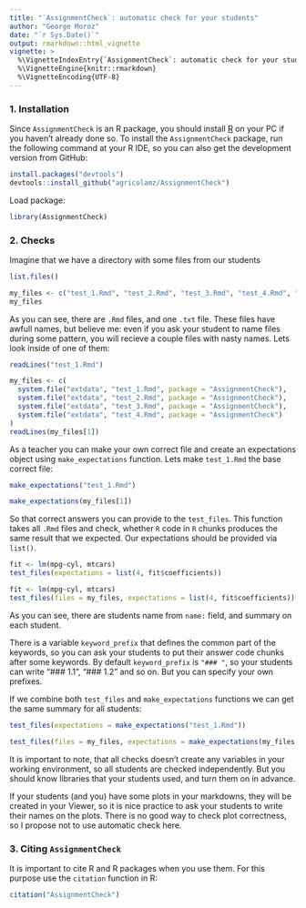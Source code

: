 ```yaml
---
title: "`AssignmentCheck`: automatic check for your students"
author: "George Moroz"
date: "`r Sys.Date()`"
output: rmarkdown::html_vignette
vignette: >
  %\VignetteIndexEntry{`AssignmentCheck`: automatic check for your students}
  %\VignetteEngine{knitr::rmarkdown}
  %\VignetteEncoding{UTF-8}
---
```


### 1. Installation
Since `AssignmentCheck` is an R package, you should install [R](https://www.r-project.org/) on your PC if you haven't already done so. To install the `AssignmentCheck` package, run the following command at your R IDE, so you can also get the development version from GitHub:
```r
install.packages("devtools")
devtools::install_github("agricolamz/AssignmentCheck")
```

Load package:
```r
library(AssignmentCheck)
```

### 2. Checks
Imagine that we have a directory with some files from our students
```r
list.files()
```
```r
my_files <- c("test_1.Rmd", "test_2.Rmd", "test_3.Rmd", "test_4.Rmd", "test.txt")
my_files
```

As you can see, there are `.Rmd` files, and one `.txt` file. These files have awfull names, but believe me: even if you ask your student to name files during some pattern, you will recieve a couple files with nasty names. Lets look inside of one of them:
```r
readLines("test_1.Rmd")
```
```r
my_files <- c(
  system.file("extdata", "test_1.Rmd", package = "AssignmentCheck"),
  system.file("extdata", "test_2.Rmd", package = "AssignmentCheck"),
  system.file("extdata", "test_3.Rmd", package = "AssignmentCheck"),
  system.file("extdata", "test_4.Rmd", package = "AssignmentCheck")
)
readLines(my_files[1])
```

As a teacher you can make your own correct file and create an expectations object using `make_expectations` function. Lets make `test_1.Rmd` the base correct file:

```r
make_expectations("test_1.Rmd")
```
```r
make_expectations(my_files[1])
```

So that correct answers you can provide to the `test_files`. This function takes all `.Rmd` files and check, whether `R` code in `R` chunks produces the same result that we expected. Our expectations should be provided via `list()`.

```r
fit <- lm(mpg~cyl, mtcars)
test_files(expectations = list(4, fit$coefficients))
```
```r
fit <- lm(mpg~cyl, mtcars)
test_files(files = my_files, expectations = list(4, fit$coefficients))
```

As you can see, there are students name from `name:` field, and summary on each student.

There is a variable `keyword_prefix` that defines the common part of the keywords, so you can ask your students to put their answer code chunks after some keywords. By default `keyword_prefix` is `"### "`, so your students can write "### 1.1", "### 1.2" and so on. But you can specify your own prefixes.

If we combine both `test_files` and `make_expectations` functions we can get the same summary for all students:

```r
test_files(expectations = make_expectations("test_1.Rmd"))
```
```r
test_files(files = my_files, expectations = make_expectations(my_files[1]))
```

It is important to note, that all checks doesn't create any variables in your working environment, so all students are checked independently. But you should know libraries that your students used, and turn them on in advance.

If your students (and you) have some plots in your markdowns, they will be created in your Viewer, so it is nice practice to ask your students to write their names on the plots. There is no good way to check plot correctness, so I propose not to use automatic check here.

### 3. Citing `AssignmentCheck`
It is important to cite R and R packages when you use them. For this purpose use the `citation` function in R:
```r
citation("AssignmentCheck")
```
